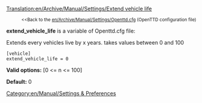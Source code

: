 [[Translation:en/Archive/Manual/Settings/Extend vehicle life]]

:<small><<Back to the [[en/Archive/Manual/Settings/Openttd.cfg]] (OpenTTD configuration file)</small>


'''extend_vehicle_life''' is a variable of Openttd.cfg file:

Extends every vehicles live by x years. takes values between 0 and 100

<pre>
[vehicle]
extend_vehicle_life = 0
</pre>

'''Valid options:''' [0 <= n <= 100]

'''Default:''' 0

[[Category:en/Manual/Settings & Preferences]]